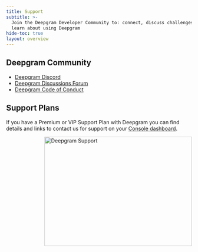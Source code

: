```yaml
---
title: Support
subtitle: >-
  Join the Deepgram Developer Community to: connect, discuss challenges, and
  learn about using Deepgram
hide-toc: true
layout: overview
---
```



## Deepgram Community

* [Deepgram Discord](https://dpgr.am/discord)
* [Deepgram Discussions Forum](https://github.com/orgs/deepgram/discussions)
* [Deepgram Code of Conduct](./code-of-conduct)

## Support Plans

If you have a Premium or VIP Support Plan with Deepgram you can find details and links to contact us for support on your [Console dashboard](https://console.deepgram.com).

<div style="width: 100%; display: flex; justify-content: flex-end;">
<img src="/images/529aca7-dg_support_image.svg" alt="Deepgram Support" width="400" height="297" />
</div>